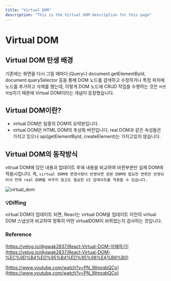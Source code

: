```yaml
---
title: "Virtual DOM"
description: "This is the Virtual DOM description for this page"
---
```


# Virtual DOM

## Virtual DOM 탄생 배경

기존에는 화면을 다시 그릴 때마다 jQuery나 document.getElementById, document.querySelector 등을 통해 DOM 노드를 검색하고 수정하거나 특정 위치에 노드를 추가하고 삭제를 했는데, 이렇게 DOM 노드에 CRUD 작업을 수행하는 것은 `비싼 작업`이기 때문에 Virtual DOM이라는 개념이 등장했습니다.

## Virtual DOM이란?

- virtual DOM은 일종의 DOM의 요약본입니다.
- virtual DOM은 HTML DOM의 추상화 버전입니다. real DOM과 같은 속성들은 가지고 있으나 api(getElementById, createElement)는 가지고있지 않습니다.

## Virtual DOM의 동작방식

vitrual DOM에 있던 내용과 업데이트 후에 내용을 비교하여 바뀐부분만 실제 DOM에 적용시킵니다. 즉, `virtual DOM에 변경사항이 반영되면 원본 DOM에 필요한 변화만 반영되어서 전체 real DOM을 바꾸지 않고도 필요한 UI 업데이트를 적용할 수 있습니다.`

![virtual_dom](./images/virtual_dom.png)

### 💡Diffing

virtual DOM이 업데이트 되면, React는 virtual DOM을 업데이트 이전의 virtual DOM 스냅샷과 비교하여 정확히 어떤 virtualDOM이 바뀌었는지 검사하는 것입니다.

### Reference

[https://velog.io/@gwak2837/React-Virtual-DOM-이해하기](https://velog.io/@gwak2837/React-Virtual-DOM-%EC%9D%B4%ED%95%B4%ED%95%98%EA%B8%B0)

[https://www.youtube.com/watch?v=PN_WmsgbQCo](https://www.youtube.com/watch?v=PN_WmsgbQCo)

